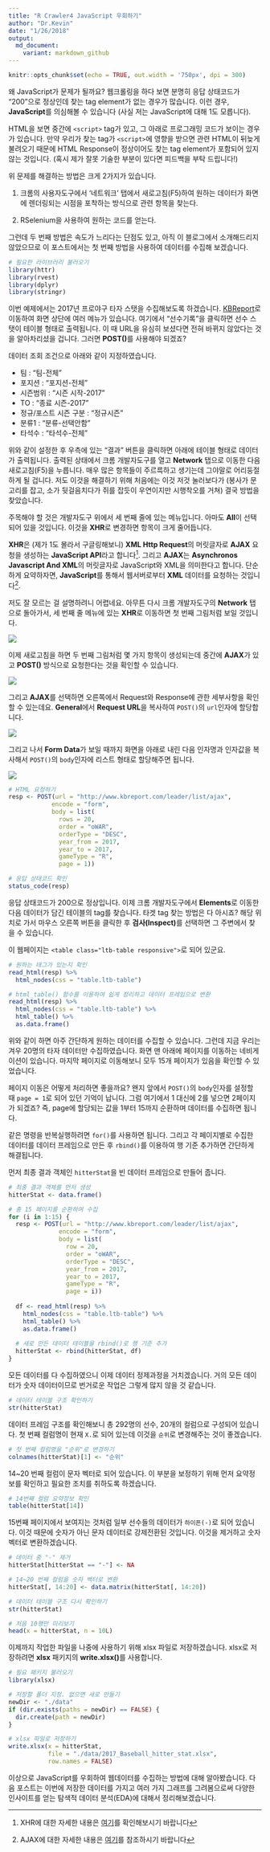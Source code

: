 ```yaml
---
title: "R Crawler4 JavaScript 우회하기"
author: "Dr.Kevin"
date: "1/26/2018"
output: 
  md_document:
    variant: markdown_github
---
```


```r
knitr::opts_chunk$set(echo = TRUE, out.width = '750px', dpi = 300)
```

왜 JavaScript가 문제가 될까요? 웹크롤링을 하다 보면 분명히 응답 상태코드가 "200"으로 정상인데 찾는 tag element가 없는 경우가 많습니다. 이런 경우, **JavaScript**를 의심해볼 수 있습니다 (사실 저는 JavaScript에 대해 1도 모릅니다).

HTML을 보면 중간에 `<script>` tag가 있고, 그 아래로 프로그래밍 코드가 보이는 경우가 있습니다. 만약 우리가 찾는 tag가 `<script>`에 영향을 받으면 관련 HTML이 뒤늦게 불려오기 때문에 HTML Response이 정상이어도 찾는 tag element가 포함되어 있지 않는 것입니다. (혹시 제가 잘못 기술한 부분이 있다면 피드백을 부탁 드립니다!)

위 문제를 해결하는 방법은 크게 2가지가 있습니다.

1. 크롬의 사용자도구에서 '네트워크' 탭에서 새로고침(F5)하여 원하는 데이터가 화면에 렌더링되는 시점을 포착하는 방식으로 관련 항목을 찾는다.

1. RSelenium을 사용하여 원하는 코드를 얻는다.

그런데 두 번째 방법은 속도가 느리다는 단점도 있고, 아직 이 블로그에서 소개해드리지 않았으므로 이 포스트에서는 첫 번째 방법을 사용하여 데이터를 수집해 보겠습니다.

```r
# 필요한 라이브러리 불러오기
library(httr)
library(rvest)
library(dplyr)
library(stringr)
```

이번 예제에서는 2017년 프로야구 타자 스탯을 수집해보도록 하겠습니다. [KBReport](http://www.kbreport.com/main)로 이동하여 화면 상단에 여러 메뉴가 있습니다. 여기에서 "선수기록"을 클릭하면 선수 스탯이 테이블 형태로 출력됩니다. 이 때 URL을 유심히 보셨다면 전혀 바뀌지 않았다는 것을 알아차리셨을 겁니다. 그러면 **POST()**를 사용해야 되겠죠?

데이터 조회 조건으로 아래와 같이 지정하였습니다.

- 팀 : "팀-전체"  
- 포지션 : "포지션-전체"  
- 시즌범위 : "시즌 시작-2017"  
- TO : "종료 시즌-2017"  
- 정규/포스트 시즌 구분 : "정규시즌"  
- 분류1 : "분류-선택안함"  
- 타석수 : "타석수-전체"  

위와 같이 설정한 후 우측에 있는 "결과" 버튼을 클릭하면 아래에 테이블 형태로 데이터가 출력됩니다. 출력된 상태에서 크롬 개발자도구를 열고 **Network** 탭으로 이동한 다음 새로고침(F5)을 누릅니다. 매우 많은 항목들이 주르륵하고 생기는데 그야말로 어리둥절하게 될 겁니다. 저도 이것을 해결하기 위해 처음에는 이것 저것 눌러보다가 (봉사가 문고리를 잡고, 소가 뒷걸음치다가 쥐를 잡듯이 우연이지만 시행착오를 거쳐) 결국 방법을 찾았습니다.

주목해야 할 것은 개발자도구 위에서 세 번째 줄에 있는 메뉴입니다. 아마도 **All**이 선택되어 있을 것입니다. 이것을 **XHR**로 변경하면 항목이 크게 줄어듭니다.

**XHR**은 (제가 1도 몰라서 구글링해보니) **XML Http Request**의 머릿글자로 **AJAX** 요청을 생성하는 **JavaScript API**라고 합니다^[XHR에 대한 자세한 내용은 [여기](https://developer.mozilla.org/ko/docs/Glossary/XHR_(XMLHttpRequest))를 확인해보시기 바랍니다]. 그리고 **AJAX**는 **Asynchronos Javascript And XML**의 머릿글자로 JavaScript와 XML을 의미한다고 합니다. 단순하게 요약하자면, **JavaScript**를 통해서 웹서버로부터 **XML** 데이터를 요청하는 것입니다^[AJAX에 대한 자세한 내용은 [여기](http://wherethelightis.tistory.com/14)를 참조하시기 바랍니다].

저도 잘 모르는 걸 설명하려니 어렵네요. 아무튼 다시 크롬 개발자도구의 **Network** 탭으로 돌아가서, 세 번째 줄 메뉴에 있는 **XHR**로 이동하면 첫 번째 그림처럼 보일 것입니다.

![](https://github.com/MrKevinNa/MrKevinNa.github.io/blob/master/images/Chrome_DevTools/Chrome%20Developer%20Tools%20Network%206.png?raw=true)

이제 새로고침을 하면 두 번째 그림처럼 몇 가지 항목이 생성되는데 중간에 **AJAX**가 있고 **POST()** 방식으로 요청한다는 것을 확인할 수 있습니다.

![](https://github.com/MrKevinNa/MrKevinNa.github.io/blob/master/images/Chrome_DevTools/Chrome%20Developer%20Tools%20Network%207.png?raw=true)

그리고 **AJAX**를 선택하면 오른쪽에서 Request와 Response에 관한 세부사항을 확인할 수 있는데요. **General**에서 **Request URL**을 복사하여 `POST()`의 `url`인자에 할당합니다.

![](https://github.com/MrKevinNa/MrKevinNa.github.io/blob/master/images/Chrome_DevTools/Chrome%20Developer%20Tools%20Network%209.png?raw=true)

그리고 나서 **Form Data**가 보일 때까지 화면을 아래로 내린 다음 인자명과 인자값을 복사해서 `POST()`의 `body`인자에 리스트 형태로 할당해주면 됩니다.

![](https://github.com/MrKevinNa/MrKevinNa.github.io/blob/master/images/Chrome_DevTools/Chrome%20Developer%20Tools%20Network%208.png?raw=true)

```r
# HTML 요청하기
resp <- POST(url = "http://www.kbreport.com/leader/list/ajax",
            encode = "form",
            body = list(
              rows = 20,
              order = "oWAR",
              orderType = "DESC",
              year_from = 2017,
              year_to = 2017,
              gameType = "R",
              page = 1))

# 응답 상태코드 확인
status_code(resp)
```

응답 상태코드가 200으로 정상입니다. 이제 크롬 개발자도구에서 **Elements**로 이동한 다음 데이터가 담긴 테이블의 tag를 찾습니다. 타겟 tag 찾는 방법은 다 아시죠? 해당 위치로 가서 마우스 오른쪽 버튼을 클릭한 후 **검사(Inspect)**를 선택하면 그 주변에서 찾을 수 있습니다.

이 웹페이지는 `<table class="ltb-table responsive">`로 되어 있군요.

```r
# 원하는 태그가 있는지 확인
read_html(resp) %>% 
  html_nodes(css = "table.ltb-table")

# html_table() 함수를 이용하여 쉽게 정리하고 데이터 프레임으로 변환
read_html(resp) %>% 
  html_nodes(css = "table.ltb-table") %>% 
  html_table() %>% 
  as.data.frame()
```

위와 같이 하면 아주 간단하게 원하는 데이터를 수집할 수 있습니다. 그런데 지금 우리는 겨우 20명의 타자 데이터만 수집하였습니다. 화면 맨 아래에 페이지를 이동하는 네비게이션이 있습니다. 마지막 페이지로 이동해보니 모두 15개 페이지가 있음을 확인할 수 있었습니다.

페이지 이동은 어떻게 처리하면 좋을까요? 왠지 앞에서 `POST()`의 `body`인자를 설정할 때 `page = 1`로 되어 있던 기억이 납니다. 그럼 여기에서 1 대신에 2를 넣으면 2페이지가 되겠죠? 즉, page에 할당되는 값을 1부터 15까지 순환하며 데이터를 수집하면 됩니다.

같은 명령을 반복실행하려면 `for()`를 사용하면 됩니다. 그리고 각 페이지별로 수집한 데이터를 데이터 프레임으로 만든 후 `rbind()`를 이용하여 행 기준 추가하면 간단하게 해결됩니다.

먼저 최종 결과 객체인 `hitterStat`을 빈 데이터 프레임으로 만들어 줍니다.

```r
# 최종 결과 객체를 먼저 생성
hitterStat <- data.frame()

# 총 15 페이지를 순환하여 수집
for (i in 1:15) {
  resp <- POST(url = "http://www.kbreport.com/leader/list/ajax",
              encode = "form",
              body = list(
                row = 20,
                order = "oWAR",
                orderType = "DESC",
                year_from = 2017,
                year_to = 2017,
                gameType = "R",
                page = i))
  
  df <- read_html(resp) %>% 
    html_nodes(css = "table.ltb-table") %>% 
    html_table() %>% 
    as.data.frame()
  
  # 새로 만든 데이터 테이블을 rbind()로 행 기준 추가
  hitterStat <- rbind(hitterStat, df)
}
```

모든 데이터를 다 수집하였으니 이제 데이터 정제과정을 거치겠습니다. 거의 모든 데이터가 숫자 데이터이므로 번거로운 작업은 그렇게 많지 않을 것 같습니다.

```r
# 데이터 테이블 구조 확인하기
str(hitterStat)
```

데이터 프레임 구조를 확인해보니 총 292명의 선수, 20개의 컬럼으로 구성되어 있습니다. 첫 번째 컬럼명이 현재 `X.`로 되어 있는데 이것을 `순위`로 변경해주는 것이 좋겠습니다.

```r
# 첫 번째 컬럼명을 "순위"로 변경하기
colnames(hitterStat)[1] <- "순위"
```

14~20 번째 컬럼이 문자 벡터로 되어 있습니다. 이 부분을 보정하기 위해 먼저 요약정보를 확인하고 필요한 조치를 취하도록 하겠습니다.

```r
# 14번째 컬럼 요약정보 확인
table(hitterStat[14])
```

15번째 페이지에서 보여지는 것처럼 일부 선수들의 데이터가 `하이픈(-)`로 되어 있습니다. 이것 때문에 숫자가 아닌 문자 데이터로 강제전환된 것입니다. 이것을 제거하고 숫자 벡터로 변환하겠습니다.

```r
# 데이터 중 "-" 제거
hitterStat[hitterStat == "-"] <- NA

# 14~20 번째 컬럼을 숫자 벡터로 변환
hitterStat[, 14:20] <- data.matrix(hitterStat[, 14:20])

# 데이터 테이블 구조 다시 확인하기
str(hitterStat)

# 처음 10행만 미리보기 
head(x = hitterStat, n = 10L)
```

이제까지 작업한 파일을 나중에 사용하기 위해 xlsx 파일로 저장하겠습니다. xlsx로 저장하려면 **xlsx** 패키지의 **write.xlsx()**를 사용합니다.

```r
# 필요 패키지 불러오기
library(xlsx)

# 저장할 폴더 지정. 없으면 새로 만들기
newDir <- "./data"
if (dir.exists(paths = newDir) == FALSE) {
  dir.create(path = newDir)
}

# xlsx 파일로 저장하기
write.xlsx(x = hitterStat, 
           file = "./data/2017_Baseball_hitter_stat.xlsx",
           row.names = FALSE)
```

이상으로 JavaScript를 우회하여 웹데이터를 수집하는 방법에 대해 알아봤습니다. 다음 포스트는 이번에 저장한 데이터를 가지고 여러 가지 그래프를 그려봄으로써 다양한 인사이트를 얻는 탐색적 데이터 분석(EDA)에 대해서 정리해보겠습니다.
